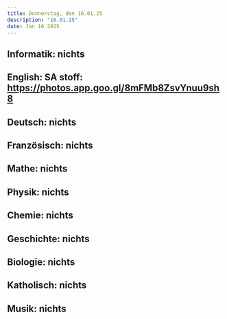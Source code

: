 ```yaml
---
title: Donnerstag, den 16.01.25
description: "16.01.25"
date: Jan 16 2025
---
```


## Informatik: nichts
## English: SA stoff: https://photos.app.goo.gl/8mFMb8ZsvYnuu9sh8
## Deutsch: nichts
## Französisch: nichts
## Mathe: nichts
## Physik: nichts
## Chemie: nichts
## Geschichte: nichts
## Biologie: nichts
## Katholisch: nichts
## Musik: nichts